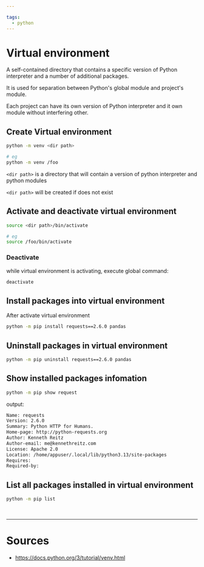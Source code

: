 ```yaml
---

tags:
  - python
---
```


# Virtual environment

A self-contained directory that contains a specific version of Python interpreter and a number of additional packages.

It is used for separation between Python's global module and project's module.

Each project can have its own version of Python interpreter and it own module without interfering other.


## Create Virtual environment

```bash title= showLineNumbers
python -m venv <dir path>

# eg
python -m venv /foo
```

<Admonition type="note" title="note"> 

`<dir path>` is a directory that will contain a version of python interpreter and python modules

</Admonition>

<Admonition type="note" title="note"> 

`<dir path>` will be created if does not exist

</Admonition>

## Activate and deactivate virtual environment

```bash title= showLineNumbers
source <dir path>/bin/activate

# eg
source /foo/bin/activate
```

### Deactivate

while virtual environment is activating, execute global command:
```bash title= showLineNumbers
deactivate 
```

## Install packages into virtual environment

After activate virtual environment

```bash title= showLineNumbers
python -m pip install requests==2.6.0 pandas
```

## Uninstall packages in virtual environment

```bash title= showLineNumbers
python -m pip uninstall requests==2.6.0 pandas
```

## Show installed packages infomation

```bash title= showLineNumbers
python -m pip show request
```

output:
```bash title= showLineNumbers
Name: requests
Version: 2.6.0
Summary: Python HTTP for Humans.
Home-page: http://python-requests.org
Author: Kenneth Reitz
Author-email: me@kennethreitz.com
License: Apache 2.0
Location: /home/appuser/.local/lib/python3.13/site-packages
Requires: 
Required-by: 
```

## List all packages installed in virtual environment

```bash title= showLineNumbers
python -m pip list
```

<br/>

---

# Sources

- https://docs.python.org/3/tutorial/venv.html